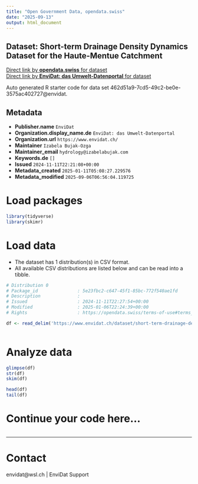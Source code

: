 ```yaml
---
title: "Open Government Data, opendata.swiss"
date: "2025-09-13"
output: html_document
---
```


## Dataset: Short-term Drainage Density Dynamics Dataset for the Haute-Mentue Catchment



[Direct link by **opendata.swiss** for dataset](https://opendata.swiss/de/dataset/short-term-drainage-density-dynamics-dataset-for-the-haute-mentue-catchment)<br>
[Direct link by **EnviDat: das Umwelt-Datenportal** for dataset](https://www.envidat.ch/#/metadata/short-term-drainage-density-dynamics-dataset-for-the-haute-mentue-catchment)

Auto generated R starter code for data set 462d51a9-7cd5-49c2-be0e-3575ac402727@envidat.

## Metadata

- **Publisher.name** `EnviDat`
- **Organization.display_name.de** `EnviDat: das Umwelt-Datenportal`
- **Organization.url** `https://www.envidat.ch/`
- **Maintainer** `Izabela Bujak-Ozga`
- **Maintainer_email** `hydrology@izabelabujak.com`
- **Keywords.de** `[]`
- **Issued** `2024-11-11T22:21:08+00:00`
- **Metadata_created** `2025-01-11T05:08:27.229576`
- **Metadata_modified** `2025-09-06T06:56:04.119725`


# Load packages

```r

library(tidyverse)
library(skimr)

```

# Load data

-   The dataset has 1 distribution(s) in CSV format.
-   All available CSV distributions are listed below and can be read into a tibble.

```r

# Distribution 0
# Package_id               : 5e23fbc2-c647-45f1-85bc-772f540ae1fd
# Description              : 
# Issued                   : 2024-11-11T22:27:54+00:00
# Modified                 : 2025-01-06T22:24:39+00:00
# Rights                   : https://opendata.swiss/terms-of-use#terms_by

df <- read_delim('https://www.envidat.ch/dataset/short-term-drainage-density-dynamics-dataset-for-the-haute-mentue-catchment/resource/eaf3906a-17a8-400b-a922-7c576728526a')



```

# Analyze data

```r

glimpse(df)
str(df)
skim(df)

head(df)
tail(df)

```

# Continue your code here...

```r

```

------------------------------------------------------------------------

# Contact

envidat@wsl.ch | EnviDat Support
